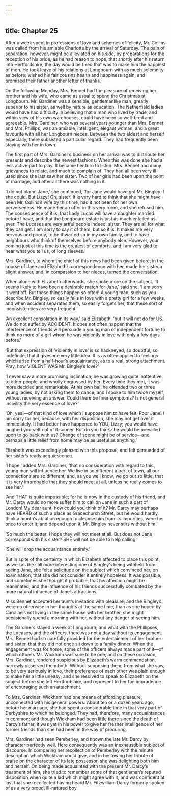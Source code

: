 ```yaml
---
---
---
```

title: Chapter 25
---

After a week spent in professions of love and schemes of felicity, Mr. Collins was called from his amiable Charlotte by the arrival of Saturday. The pain of separation, however, might be alleviated on his side, by preparations for the reception of his bride; as he had reason to hope, that shortly after his return into Hertfordshire, the day would be fixed that was to make him the happiest of men. He took leave of his relations at Longbourn with as much solemnity as before; wished his fair cousins health and happiness again, and promised their father another letter of thanks.

On the following Monday, Mrs. Bennet had the pleasure of receiving her brother and his wife, who came as usual to spend the Christmas at Longbourn. Mr. Gardiner was a sensible, gentlemanlike man, greatly superior to his sister, as well by nature as education. The Netherfield ladies would have had difficulty in believing that a man who lived by trade, and within view of his own warehouses, could have been so well-bred and agreeable. Mrs. Gardiner, who was several years younger than Mrs. Bennet and Mrs. Phillips, was an amiable, intelligent, elegant woman, and a great favourite with all her Longbourn nieces. Between the two eldest and herself especially, there subsisted a particular regard. They had frequently been staying with her in town.

The first part of Mrs. Gardiner’s business on her arrival was to distribute her presents and describe the newest fashions. When this was done she had a less active part to play. It became her turn to listen. Mrs. Bennet had many grievances to relate, and much to complain of. They had all been very ill-used since she last saw her sister. Two of her girls had been upon the point of marriage, and after all there was nothing in it.

‘I do not blame Jane,’ she continued, ‘for Jane would have got Mr. Bingley if she could. But Lizzy! Oh, sister! It is very hard to think that she might have been Mr. Collins’s wife by this time, had it not been for her own perverseness. He made her an offer in this very room, and she refused him. The consequence of it is, that Lady Lucas will have a daughter married before I have, and that the Longbourn estate is just as much entailed as ever. The Lucases are very artful people indeed, sister. They are all for what they can get. I am sorry to say it of them, but so it is. It makes me very nervous and poorly, to be thwarted so in my own family, and to have neighbours who think of themselves before anybody else. However, your coming just at this time is the greatest of comforts, and I am very glad to hear what you tell us, of long sleeves.’

Mrs. Gardiner, to whom the chief of this news had been given before, in the course of Jane and Elizabeth’s correspondence with her, made her sister a slight answer, and, in compassion to her nieces, turned the conversation.

When alone with Elizabeth afterwards, she spoke more on the subject. ‘It seems likely to have been a desirable match for Jane,’ said she. ‘I am sorry it went off. But these things happen so often! A young man, such as you describe Mr. Bingley, so easily falls in love with a pretty girl for a few weeks, and when accident separates them, so easily forgets her, that these sort of inconsistencies are very frequent.’

‘An excellent consolation in its way,’ said Elizabeth, ‘but it will not do for US. We do not suffer by ACCIDENT. It does not often happen that the interference of friends will persuade a young man of independent fortune to think no more of a girl whom he was violently in love with only a few days before.’

‘But that expression of ‘violently in love’ is so hackneyed, so doubtful, so indefinite, that it gives me very little idea. It is as often applied to feelings which arise from a half-hour’s acquaintance, as to a real, strong attachment. Pray, how VIOLENT WAS Mr. Bingley’s love?’

‘I never saw a more promising inclination; he was growing quite inattentive to other people, and wholly engrossed by her. Every time they met, it was more decided and remarkable. At his own ball he offended two or three young ladies, by not asking them to dance; and I spoke to him twice myself, without receiving an answer. Could there be finer symptoms? Is not general incivility the very essence of love?’

‘Oh, yes!—of that kind of love which I suppose him to have felt. Poor Jane! I am sorry for her, because, with her disposition, she may not get over it immediately. It had better have happened to YOU, Lizzy; you would have laughed yourself out of it sooner. But do you think she would be prevailed upon to go back with us? Change of scene might be of service—and perhaps a little relief from home may be as useful as anything.’

Elizabeth was exceedingly pleased with this proposal, and felt persuaded of her sister’s ready acquiescence.

‘I hope,’ added Mrs. Gardiner, ‘that no consideration with regard to this young man will influence her. We live in so different a part of town, all our connections are so different, and, as you well know, we go out so little, that it is very improbable that they should meet at all, unless he really comes to see her.’

‘And THAT is quite impossible; for he is now in the custody of his friend, and Mr. Darcy would no more suffer him to call on Jane in such a part of London! My dear aunt, how could you think of it? Mr. Darcy may perhaps have HEARD of such a place as Gracechurch Street, but he would hardly think a month’s ablution enough to cleanse him from its impurities, were he once to enter it; and depend upon it, Mr. Bingley never stirs without him.’

‘So much the better. I hope they will not meet at all. But does not Jane correspond with his sister? SHE will not be able to help calling.’

‘She will drop the acquaintance entirely.’

But in spite of the certainty in which Elizabeth affected to place this point, as well as the still more interesting one of Bingley’s being withheld from seeing Jane, she felt a solicitude on the subject which convinced her, on examination, that she did not consider it entirely hopeless. It was possible, and sometimes she thought it probable, that his affection might be reanimated, and the influence of his friends successfully combated by the more natural influence of Jane’s attractions.

Miss Bennet accepted her aunt’s invitation with pleasure; and the Bingleys were no otherwise in her thoughts at the same time, than as she hoped by Caroline’s not living in the same house with her brother, she might occasionally spend a morning with her, without any danger of seeing him.

The Gardiners stayed a week at Longbourn; and what with the Phillipses, the Lucases, and the officers, there was not a day without its engagement. Mrs. Bennet had so carefully provided for the entertainment of her brother and sister, that they did not once sit down to a family dinner. When the engagement was for home, some of the officers always made part of it—of which officers Mr. Wickham was sure to be one; and on these occasion, Mrs. Gardiner, rendered suspicious by Elizabeth’s warm commendation, narrowly observed them both. Without supposing them, from what she saw, to be very seriously in love, their preference of each other was plain enough to make her a little uneasy; and she resolved to speak to Elizabeth on the subject before she left Hertfordshire, and represent to her the imprudence of encouraging such an attachment.

To Mrs. Gardiner, Wickham had one means of affording pleasure, unconnected with his general powers. About ten or a dozen years ago, before her marriage, she had spent a considerable time in that very part of Derbyshire to which he belonged. They had, therefore, many acquaintances in common; and though Wickham had been little there since the death of Darcy’s father, it was yet in his power to give her fresher intelligence of her former friends than she had been in the way of procuring.

Mrs. Gardiner had seen Pemberley, and known the late Mr. Darcy by character perfectly well. Here consequently was an inexhaustible subject of discourse. In comparing her recollection of Pemberley with the minute description which Wickham could give, and in bestowing her tribute of praise on the character of its late possessor, she was delighting both him and herself. On being made acquainted with the present Mr. Darcy’s treatment of him, she tried to remember some of that gentleman’s reputed disposition when quite a lad which might agree with it, and was confident at last that she recollected having heard Mr. Fitzwilliam Darcy formerly spoken of as a very proud, ill-natured boy.